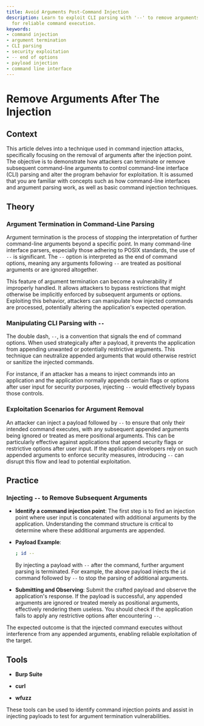 ```yaml
---
title: Avoid Arguments Post-Command Injection
description: Learn to exploit CLI parsing with '--' to remove arguments after injection
  for reliable command execution.
keywords:
- command injection
- argument termination
- CLI parsing
- security exploitation
- -- end of options
- payload injection
- command line interface
---
```


# Remove Arguments After The Injection

## Context

This article delves into a technique used in command injection attacks, specifically focusing on the removal of arguments after the injection point. The objective is to demonstrate how attackers can terminate or remove subsequent command-line arguments to control command-line interface (CLI) parsing and alter the program behavior for exploitation. It is assumed that you are familiar with concepts such as how command-line interfaces and argument parsing work, as well as basic command injection techniques.

## Theory

### Argument Termination in Command-Line Parsing

Argument termination is the process of stopping the interpretation of further command-line arguments beyond a specific point. In many command-line interface parsers, especially those adhering to POSIX standards, the use of `--` is significant. The `--` option is interpreted as the end of command options, meaning any arguments following `--` are treated as positional arguments or are ignored altogether.

This feature of argument termination can become a vulnerability if improperly handled. It allows attackers to bypass restrictions that might otherwise be implicitly enforced by subsequent arguments or options. Exploiting this behavior, attackers can manipulate how injected commands are processed, potentially altering the application's expected operation.

### Manipulating CLI Parsing with `--`

The double dash, `--`, is a convention that signals the end of command options. When used strategically after a payload, it prevents the application from appending unwanted or potentially restrictive arguments. This technique can neutralize appended arguments that would otherwise restrict or sanitize the injected commands.

For instance, if an attacker has a means to inject commands into an application and the application normally appends certain flags or options after user input for security purposes, injecting `--` would effectively bypass those controls.

### Exploitation Scenarios for Argument Removal

An attacker can inject a payload followed by `--` to ensure that only their intended command executes, with any subsequent appended arguments being ignored or treated as mere positional arguments. This can be particularly effective against applications that append security flags or restrictive options after user input. If the application developers rely on such appended arguments to enforce security measures, introducing `--` can disrupt this flow and lead to potential exploitation.

## Practice

### Injecting `--` to Remove Subsequent Arguments

- **Identify a command injection point**: The first step is to find an injection point where user input is concatenated with additional arguments by the application. Understanding the command structure is critical to determine where these additional arguments are appended.

- **Payload Example**:
  ```bash
  ; id --
  ```
  By injecting a payload with `--` after the command, further argument parsing is terminated. For example, the above payload injects the `id` command followed by `--` to stop the parsing of additional arguments.

- **Submitting and Observing**: Submit the crafted payload and observe the application's response. If the payload is successful, any appended arguments are ignored or treated merely as positional arguments, effectively rendering them useless. You should check if the application fails to apply any restrictive options after encountering `--`.

The expected outcome is that the injected command executes without interference from any appended arguments, enabling reliable exploitation of the target.

## Tools

- **Burp Suite**

- **curl**

- **wfuzz**

These tools can be used to identify command injection points and assist in injecting payloads to test for argument termination vulnerabilities.